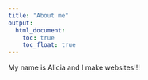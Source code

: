 ```yaml
---
title: "About me"
output: 
  html_document:
    toc: true
    toc_float: true
---
```


My name is Alicia and I make websites!!!